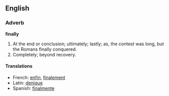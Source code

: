 ==English==

===Adverb===

'''finally'''

#At the end or conclusion; ultimately; lastly; as, the contest was long, but the Romans finally conquered.
#Completely; beyond recovery.

====Translations====
*French: [[enfin]], [[finalement]]
*Latin: [[denique]]
*Spanish: [[finalmente]]
